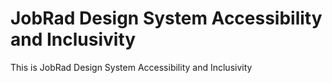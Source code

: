 
<Meta title="Foundations/Accessibility and Inclusivity" />

# JobRad Design System Accessibility and Inclusivity

This is JobRad Design System Accessibility and Inclusivity
